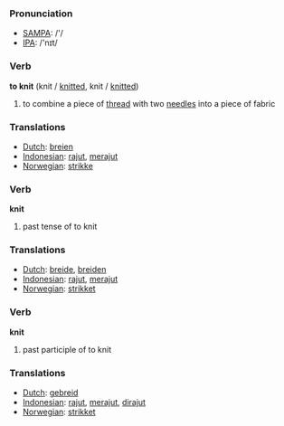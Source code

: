 === Pronunciation ===
*[[w:SAMPA|SAMPA]]: /'/
*[[w:IPA|IPA]]: /'nɪt/

=== Verb ===

'''to knit''' (knit / [[knitted]], knit / [[knitted]])

# to combine a piece of [[thread]] with two [[needle]]s into a piece of fabric

=== Translations ===
*[[Dutch]]: [[breien]]
*[[Indonesian]]: [[rajut]], [[rajut|merajut]]
*[[Norwegian]]: [[strikke]]

=== Verb ===

'''knit'''

# past tense of to knit

=== Translations ===
*[[Dutch]]: [[breide]], [[breiden]]
*[[Indonesian]]: [[rajut]], [[rajut|merajut]]
*[[Norwegian]]: [[strikket]]

=== Verb ===

'''knit'''

# past participle of to knit

=== Translations ===
*[[Dutch]]: [[gebreid]]
*[[Indonesian]]: [[rajut]], [[rajut|merajut]], [[rajut|dirajut]]
*[[Norwegian]]: [[strikket]]